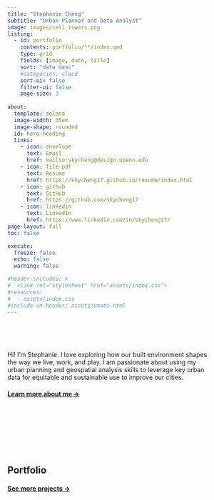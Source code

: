 ```yaml
---
title: "Stephanie Cheng"
subtitle: "Urban Planner and Data Analyst"
image: images/cell_towers.png
listing:
  - id: portfolio
    contents: portfolio/**/index.qmd
    type: grid
    fields: [image, date, title]
    sort: "date desc"
    #categories: cloud
    sort-ui: false
    filter-ui: false
    page-size: 3
    
about:
  template: solana
  image-width: 35em
  image-shape: rounded
  id: hero-heading
  links:
    - icon: envelope
      text: Email
      href: mailto:skycheng@design.upenn.edu
    - icon: file-pdf
      text: Resume
      href: https://skycheng17.github.io/resume/index.html  
    - icon: github
      text: GitHub
      href: https://github.com/skycheng17
    - icon: linkedin
      text: LinkedIn
      href: https://www.linkedin.com/in/skycheng17/  
page-layout: full
toc: false

execute: 
  freeze: false
  echo: false
  warning: false

#header-includes: >
#  <link rel="stylesheet" href="assets/index.css">
#resources:
#  - assets/index.css
#include-in-header: assets/umami.html
---
```


<br><br>


::: {#hero-heading}
<br>
Hi! I'm Stephanie. I love exploring how our built environment shapes <br>
the way we live, work, and play. I am passionate about using my <br>
urban planning and geospatial analysis skills to leverage key urban <br>
data for equitable and sustainable use to improve our cities.

#### [Learn more about me &rarr;](/about)

:::
<!-- hero-heading -->

<br><br>
<br><br>
<br><br>


## Portfolio

::: {#portfolio}

:::

#### [See more projects &rarr;](/portfolio)